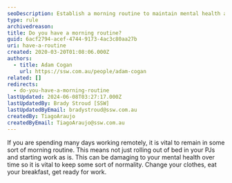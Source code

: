```yaml
---
seoDescription: Establish a morning routine to maintain mental health and productivity while working remotely.
type: rule
archivedreason:
title: Do you have a morning routine?
guid: 6acf2794-acef-4744-9173-4ac3c80aa27b
uri: have-a-routine
created: 2020-03-20T01:08:06.000Z
authors:
  - title: Adam Cogan
    url: https://ssw.com.au/people/adam-cogan
related: []
redirects:
  - do-you-have-a-morning-routine
lastUpdated: 2024-06-08T03:27:17.000Z
lastUpdatedBy: Brady Stroud [SSW]
lastUpdatedByEmail: bradystroud@ssw.com.au
createdBy: TiagoAraujo
createdByEmail: TiagoAraujo@ssw.com.au
---
```


If you are spending many days working remotely, it is vital to remain in some sort of morning routine.
This means not just rolling out of bed in your PJs and starting work as is. This can be damaging to your mental health over time so it is vital to keep some sort of normality. Change your clothes, eat your breakfast, get ready for work.
